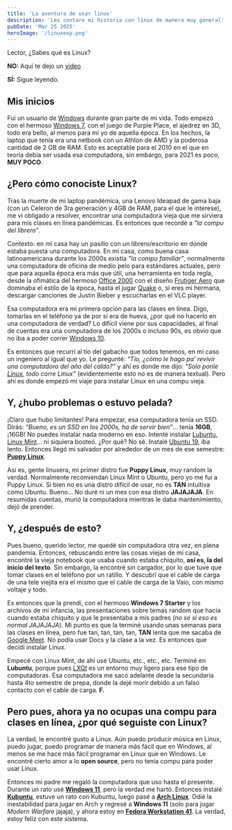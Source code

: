 ```yaml
---
title: 'La aventura de usar linux'
description: 'Les contare mi historia con linux de manera muy general'
pubDate: 'Mar 25 2025'
heroImage: '/linuxexp.png'
---
```


Lector, ¿Sabes qué es Linux?

**NO:**
Aquí te dejo un [video](https://www.youtube.com/watch?v=zY2cc8vncjc&pp=ygUMcXVlIGVzIGxpbnV4)

**SÍ:**
Sigue leyendo.

## Mis inicios

Fui un usuario de [Windows](https://es.wikipedia.org/wiki/Microsoft_Windows) durante gran parte de mi vida. Todo empezó con el hermoso [Windows 7](https://es.wikipedia.org/wiki/Windows_7), con el juego de Purple Place, el ajedrez en 3D, todo era bello, al menos para mi yo de aquella época. En los hechos, la laptop que tenía era una netbook con un Athlon de AMD y la poderosa cantidad de 2 GB de RAM. Esto es aceptable para el 2010 en el que en teoría debía ser usada esa computadora, sin embargo, para 2021 es poco, **MUY POCO**.

## ¿Pero cómo conociste Linux?

Tras la muerte de mi laptop pandémica, una Lenovo Ideapad de gama baja (con un Celeron de 3ra generación y 4GB de RAM, para el que le interese), me vi obligado a resolver, encontrar una computadora vieja que me sirviera para mis clases en línea pandémicas. Es entonces que recordé a *"la compu del librero"*.

Contexto: en mi casa hay un pasillo con un librero/escritorio en donde estaba puesta una computadora. En mi casa, como buena casa latinoamericana durante los 2000s existía *"la compu familiar"*, normalmente una computadora de oficina de medio pelo para estándares actuales, pero que para aquella época era más que útil, una herramienta en toda regla, desde la ofimática del hermoso [Office 2000](https://es.wikipedia.org/wiki/Microsoft_Office_2000) con el diseño [Frutiger Aero](https://aesthetics.fandom.com/wiki/Frutiger_Aero) que dominaba el estilo de la época, hasta el jugar [Quake](https://es.wikipedia.org/wiki/Quake) o, si eres mi hermana, descargar canciones de Justin Bieber y escucharlas en el VLC player.

Esa computadora era mi primera opción para las clases en línea. Digo, tomarlas en el teléfono ya de por sí era de hueva, ¿por qué no hacerlo en una computadora de verdad? Lo difícil viene por sus capacidades, al final de cuentas era una computadora de los 2000s o incluso 90s, es obvio que no iba a poder correr [Windows 10](https://es.wikipedia.org/wiki/Windows_10).

Es entonces que recurrí al tío del gabacho que todos tenemos, en mi caso un ingeniero al igual que yo. Le pregunté: *“Tío, ¿cómo le hago pa' revivir una computadora del año del caldo?”* y ahí es donde me dijo: *"Solo ponle [Linux](https://es.wikipedia.org/wiki/Linux), todo corre Linux"* (evidentemente esto no es de manera textual). Pero ahí es donde empezó mi viaje para instalar Linux en una compu vieja.

## Y, ¿hubo problemas o estuvo pelada?

¡Claro que hubo limitantes! Para empezar, esa computadora tenía un SSD. Dirás: *“Bueno, es un SSD en los 2000s, ha de servir bien”*... tenía **16GB**, ¡16GB! No puedes instalar nada moderno en eso. Intenté instalar [Lubuntu](https://lubuntu.me/), [Linux Mint](https://linuxmint.com/)... ni siquiera booteó. ¿Por qué? No sé. Instalé [Ubuntu 19](https://es.wikipedia.org/wiki/Ubuntu), iba lento. Entonces llegó mi salvador por alrededor de un mes de ese semestre: **[Puppy Linux](http://puppylinux.com/)**.

Así es, gente linuxera, mi primer distro fue **Puppy Linux**, muy random la verdad. Normalmente recomiendan Linux Mint o Ubuntu, pero yo me fui a Puppy Linux. Si bien no es una distro difícil de usar, no es **TAN** intuitiva como Ubuntu. Bueno... No duré ni un mes con esa distro **JAJAJAJA**. En resumidas cuentas, murió la computadora mientras le daba mantenimiento, dejó de prender.

## Y, ¿después de esto?

Pues bueno, querido lector, me quedé sin computadora otra vez, en plena pandemia. Entonces, rebuscando entre las cosas viejas de mi casa, encontré la vieja notebook que usaba cuando estaba chiquito, **así es, la del inicio del texto**. Sin embargo, la encontré sin cargador, por lo que tuve que tomar clases en el teléfono por un ratillo. Y descubrí que el cable de carga de una tele viejita era el mismo que el cable de carga de la Vaio, con mismo voltaje y todo.

Es entonces que la prendí, con el hermoso **Windows 7 Starter** y los archivos de mi infancia, las presentaciones sobre temas random que hacía cuando estaba chiquito y que le presentaba a mis padres (*no sé si eso es normal JAJAJAJA*). Mi punto es que la terminé usando unas semanas para las clases en línea, pero fue tan, tan, tan, tan, **TAN** lenta que me sacaba de [Google Meet](https://meet.google.com/). No podía usar Docs y la clase a la vez. Es entonces que decidí instalar Linux.

Empecé con Linux Mint, de ahí usé Ubuntu, etc., etc., etc. Terminé en **Lubuntu**, porque pues [LXQt](https://lxqt-project.org/) es un entorno muy ligero para ese tipo de computadoras. Esa computadora me sacó adelante desde la secundaria hasta 4to semestre de prepa, donde la dejé morir debido a un falso contacto con el cable de carga. **F.**

## Pero pues, ahora ya no ocupas una compu para clases en línea, ¿por qué seguiste con Linux?

La verdad, le encontré gusto a Linux. Aún puedo producir música en Linux, puedo jugar, puedo programar de manera más fácil que en Windows, al menos se me hace más fácil programar en Linux que en Windows. Le encontré cierto amor a lo **open source**, pero no tenía compu para poder usar Linux.

Entonces mi padre me regaló la computadora que uso hasta el presente. Durante un rato usé **[Windows 11](https://es.wikipedia.org/wiki/Windows_11)**, pero la verdad me hartó. Entonces instalé **[Kubuntu](https://kubuntu.org/)**, estuve un rato con Kubuntu, luego pasé a **[Arch Linux](https://archlinux.org/)**. Odié la inestabilidad para jugar en Arch y regresé a **Windows 11** (solo para jugar *Modern Warfare* jajaja), y ahora estoy en **[Fedora Workstation 41](https://fedoraproject.org/)**. La verdad, estoy feliz con este sistema.

